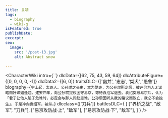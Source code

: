 ```yaml
---
title: 关靖
tags:
  - biography
  - wiki-g
isFeatured: true
publishDate:
excerpt:
seo:
  image:
    src: '/post-13.jpg'
    alt: Abstract snow

---
```



<CharacterWiki
  intro={``}
  dlcData={[62, 75, 43, 59, 64]}
  dlcAttributeFigure={[0, 0, 0, 0, -1]}
  dlcData2={[6, 0]}
  traitsDLC={['幽并', '忠志', '桀犬', '愚鲁']}
  biography={`字士起，太原人。公孙瓒之长史，本为酷吏，为公孙瓒所宠信，被评价为人无谋略而好谄媚逢迎。建安四年，向公孙瓒提议固守易京，等待袁绍军退去。袁绍突破易京后，认为「君子让他人陷于危难时，必定会与那人同赴患难，公孙瓒因听从我的建议而败亡，我必不会独生」，于是冲向袁绍军，被杀。`}
  dlcclass={['刀兵']}
  battlesDLC={
    [
      ["界桥之战", "敌军", "刀兵"],
      ["易京攻防战·上", "敌军"],
      ["易京攻防战·下", "敌军"],
    ]
  }
/>
